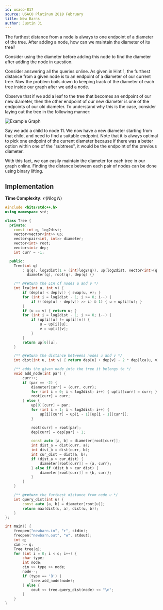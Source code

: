 ```yaml
---
id: usaco-817
source: USACO Platinum 2018 February
title: New Barns
author: Justin Ji
---
```


<Spoiler title = "Hint 1">

The furthest distance from a node is always to one endpoint of a diameter of
the tree. After adding a node, how can we maintain the diameter of its tree?

</Spoiler>

<Spoiler title = "Answer to Hint 1">

Consider using the diameter before adding this node to find the diameter after
adding the node in question.

</Spoiler>

<Spoiler title = "Explanation">

Consider answering all the queries online. As given in Hint 1, the furthest
distance from a given node is to an endpoint of a diameter of our current tree.
Now the problem boils down to keeping track of the diameter of each tree inside
our graph after we add a node.

Observe that if we add a leaf to the tree that becomes an endpoint of our
new diameter, then the other endpoint of our new diameter is one of the endpoints
of our old diameter. To understand why this is the case, consider laying out
the tree in the following manner:

![Example Graph](usaco-817/diameter.png)

Say we add a child to node 11. We now have a new diameter starting from that
child, and need to find a suitable endpoint. Note that it is always optimal
to pick one endpoint of the current diameter because if there was a better
option within one of the "subtrees", it would be the endpoint of the previous
diameter.

With this fact, we can easily maintain the diameter for each tree in our graph
online. Finding the distance between each pair of nodes can be done using binary
lifting.

## Implementation

**Time Complexity:** $\mathcal{O}(N\log{N})$

<LanguageSection>
<CPPSection>

```cpp
#include <bits/stdc++.h>
using namespace std;

class Tree {
  private:
	const int q, log2dist;
	vector<vector<int>> up;
	vector<pair<int, int>> diameter;
	vector<int> root;
	vector<int> dep;
	int curr = -1;

  public:
	Tree(int q)
	    : q(q), log2dist(1 + (int)log2(q)), up(log2dist, vector<int>(q)),
	      diameter(q), root(q), dep(q) {}

	/** @return the LCA of nodes u and v */
	int lca(int u, int v) {
		if (dep[u] < dep[v]) { swap(u, v); }
		for (int i = log2dist - 1; i >= 0; i--) {
			if (((dep[u] - dep[v]) >> i) & 1) { u = up[i][u]; }
		}
		if (u == v) { return u; }
		for (int i = log2dist - 1; i >= 0; i--) {
			if (up[i][u] != up[i][v]) {
				u = up[i][u];
				v = up[i][v];
			}
		}
		return up[0][u];
	}

	/** @return the distance betweens nodes u and v */
	int dist(int u, int v) { return dep[u] + dep[v] - 2 * dep[lca(u, v)]; }

	/** adds the given node into the tree it belongs to */
	void add_node(int par) {
		curr++;
		if (par == -2) {
			diameter[curr] = {curr, curr};
			for (int i = 0; i < log2dist; i++) { up[i][curr] = curr; }
			root[curr] = curr;
		} else {
			up[0][curr] = par;
			for (int i = 1; i < log2dist; i++) {
				up[i][curr] = up[i - 1][up[i - 1][curr]];
			}

			root[curr] = root[par];
			dep[curr] = dep[par] + 1;

			const auto [a, b] = diameter[root[curr]];
			int dist_a = dist(curr, a);
			int dist_b = dist(curr, b);
			int cur_dist = dist(a, b);
			if (dist_a > cur_dist) {
				diameter[root[curr]] = {a, curr};
			} else if (dist_b > cur_dist) {
				diameter[root[curr]] = {b, curr};
			}
		}
	}

	/** @return the furthest distance from node u */
	int query_dist(int u) {
		const auto [a, b] = diameter[root[u]];
		return max(dist(u, a), dist(u, b));
	}
};

int main() {
	freopen("newbarn.in", "r", stdin);
	freopen("newbarn.out", "w", stdout);
	int q;
	cin >> q;
	Tree tree(q);
	for (int i = 0; i < q; i++) {
		char type;
		int node;
		cin >> type >> node;
		node--;
		if (type == 'B') {
			tree.add_node(node);
		} else {
			cout << tree.query_dist(node) << "\n";
		}
	}
}
```

</CPPSection>
</LanguageSection>

</Spoiler>